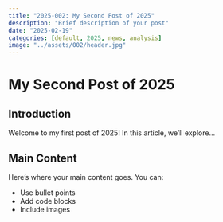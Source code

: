 ```yaml
---
title: "2025-002: My Second Post of 2025"
description: "Brief description of your post"
date: "2025-02-19"
categories: [default, 2025, news, analysis]
image: "../assets/002/header.jpg"
---
```


# My Second Post of 2025

## Introduction

Welcome to my first post of 2025! In this article, we'll explore...

## Main Content

Here's where your main content goes. You can:

- Use bullet points
- Add code blocks
- Include images
